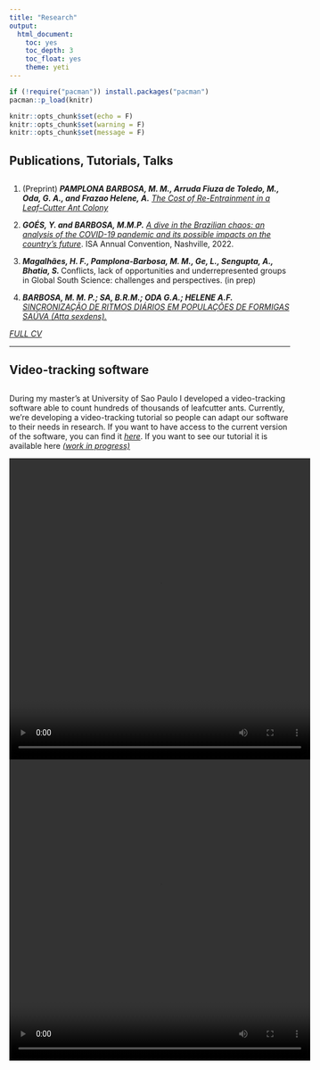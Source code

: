 ```yaml
---
title: "Research"
output:
  html_document:
    toc: yes
    toc_depth: 3
    toc_float: yes
    theme: yeti
---
```


```r

if (!require("pacman")) install.packages("pacman")
pacman::p_load(knitr)

knitr::opts_chunk$set(echo = F)
knitr::opts_chunk$set(warning = F)
knitr::opts_chunk$set(message = F)
```


<style>
body {text-align: left}
</style>

## Publications, Tutorials, Talks

##

1. (Preprint) _**PAMPLONA BARBOSA, M. M., Arruda Fiuza de Toledo, M., Oda, G. A., and Frazao Helene, A.**_ [*The Cost of Re-Entrainment in a Leaf-Cutter Ant Colony*](http://dx.doi.org/10.2139/ssrn.4503956)

2. _**GOÉS, Y. and BARBOSA, M.M.P.**_ [*A dive in the Brazilian chaos: an analysis of the COVID-19 pandemic and its possible impacts on the country's future*](https://www.researchgate.net/publication/359510369_A_dive_in_the_Brazilian_chaos_an_analysis_of_the_COVID-19_pandemic_and_its_possible_impacts_on_the_country's_future). ISA Annual Convention, Nashville, 2022. 

3.  _**Magalhães, H. F., Pamplona-Barbosa, M. M., Ge, L., Sengupta, A., Bhatia, S. **_ Conflicts, lack of opportunities and underrepresented groups in Global South Science: challenges and perspectives. (in prep)

4. _**BARBOSA, M. M. P.; SA, B.R.M.; ODA G.A.; HELENE A.F.**_ [*SINCRONIZAÇÃO DE RITMOS DIÁRIOS EM POPULAÇÕES DE FORMIGAS SAÚVA (Atta sexdens).*](www.atenaeditora.com.br/post-artigo/34671)

[*FULL CV*](https://docs.google.com/document/d/1BBYwX0PlkZuDnkyxQhcOC9op2IgGFnOC/edit?usp=sharing&ouid=102271678736862208140&rtpof=true&sd=true)

----------------------------------

## Video-tracking software

##
During my master's at University of Sao Paulo I developed a video-tracking software able to count hundreds of thousands of leafcutter ants. Currently, we're developing a video-tracking tutorial so people can adapt our software to their needs in research. If you want to have access to the current version of the software, you can find it [*here*](https://github.com/milapamplona22/Formigometro/tree/contador). If you want to see our tutorial it is available here [*(work in progress)*](https://docs.google.com/document/d/1hr1IeRjo9JcRS8XTxprSgXEJnGas7AQjLb4lEowT3d0/edit?usp=sharing)

  <body>
    <video width="540" height="540" controls>
      <source src="formigastrilhaYolo5claro.mp4" type=video/mp4>
    </video>
  </body>
  
  <body>
    <video width="540" height="540" controls>
      <source src="formigastrilhaYolo5escuro.mp4" type=video/mp4>
    </video>
  </body>
